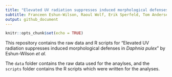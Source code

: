 ```yaml
---
title: "Elevated UV radiation suppresses induced morphological defenses in *Daphnia pulex*"
subtitle: Franceen Eshun-Wilson, Raoul Wolf, Erik Sperfeld, Tom Andersen and Dag Olav Hessen
output: github_document
---
```


```r
knitr::opts_chunk$set(echo = TRUE)
```

This repository contains the raw data and R scripts for "Elevated UV radiation suppresses induced morphological defenses in *Daphnia pulex*" by Eshun-Wilson *et al.*

The `data` folder contains the raw data used for the anaylses, and the `scripts` folder contains the R scripts which were written for the analyses. 
